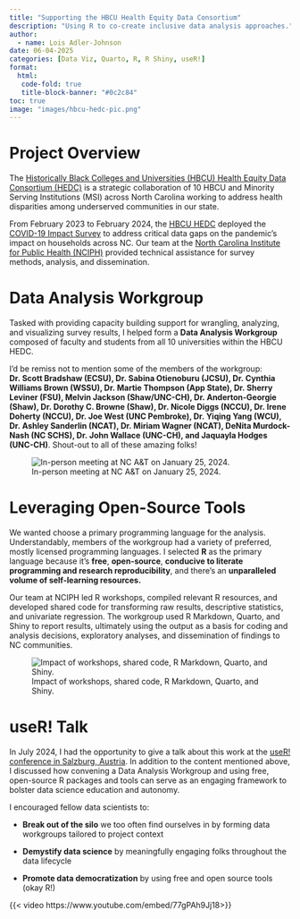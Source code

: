 ```yaml
---
title: "Supporting the HBCU Health Equity Data Consortium"
description: "Using R to co-create inclusive data analysis approaches."
author:
  - name: Lois Adler-Johnson
date: 06-04-2025
categories: [Data Viz, Quarto, R, R Shiny, useR!]
format: 
  html:
   code-fold: true
   title-block-banner: "#0c2c84"
toc: true
image: "images/hbcu-hedc-pic.png"
---
```


# Project Overview

The [Historically Black Colleges and Universities (HBCU) Health Equity Data Consortium (HEDC)](https://hbcuhedcconsortium.org/) is a strategic collaboration of 10 HBCU and Minority Serving Institutions (MSI) across North Carolina working to address health disparities among underserved communities in our state.

From February 2023 to February 2024, the [HBCU HEDC](https://hbcuhedcconsortium.org/) deployed the [COVID-19 Impact Survey](https://hbcuhedcconsortium.org/sample-page/) to address critical data gaps on the pandemic’s impact on households across NC. Our team at the [North Carolina Institute for Public Health (NCIPH)](https://sph.unc.edu/hbcu-health-equity-data-consortium/) provided technical assistance for survey methods, analysis, and dissemination.

# Data Analysis Workgroup

Tasked with providing capacity building support for wrangling, analyzing, and visualizing survey results, I helped form a **Data Analysis Workgroup** composed of faculty and students from all 10 universities within the HBCU HEDC.

I'd be remiss not to mention some of the members of the workgroup: **Dr. Scott Bradshaw (ECSU), Dr. Sabina Otienoburu (JCSU), Dr. Cynthia Williams Brown (WSSU), Dr. Martie Thompson (App State), Dr. Sherry Leviner (FSU), Melvin Jackson (Shaw/UNC-CH), Dr. Anderton-Georgie (Shaw), Dr. Dorothy C. Browne (Shaw), Dr. Nicole Diggs (NCCU), Dr. Irene Doherty (NCCU), Dr. Joe West (UNC Pembroke), Dr. Yiqing Yang (WCU), Dr. Ashley Sanderlin (NCAT), Dr. Miriam Wagner (NCAT), DeNita Murdock-Nash (NC SCHS), Dr. John Wallace (UNC-CH), and Jaquayla Hodges (UNC-CH)**. Shout-out to all of these amazing folks!

![In-person meeting at NC A&T on January 25, 2024.](images/hbcu-hedc-pic.png){fig-alt="Members of the consortium gathered at in-person meeting."}

# Leveraging Open-Source Tools

We wanted choose a primary programming language for the analysis. Understandably, members of the workgroup had a variety of preferred, mostly licensed programming languages. I selected **R** as the primary language because it's **free**, **open-source**, **conducive to literate programming and research reproducibility**, and there's an **unparalleled volume of self-learning resources.**

Our team at NCIPH led R workshops, compiled relevant R resources, and developed shared code for transforming raw results, descriptive statistics, and univariate regression. The workgroup used R Markdown, Quarto, and Shiny to report results, ultimately using the output as a basis for coding and analysis decisions, exploratory analyses, and dissemination of findings to NC communities.

![Impact of workshops, shared code, R Markdown, Quarto, and Shiny.](images/impact.svg){fig-alt="The impacts of generating shared code and training, which includes: transforming raw results, generating descriptive statistics, and conducting univariate regression. The impacts of using R Markdown Quarto and Shiny, which include making coding & analysis decisions, brainstorming exploratory analyses, and disseminating key findings." fig-align="center"}

# useR! Talk

In July 2024, I had the opportunity to give a talk about this work at the [useR! conference in Salzburg, Austria](https://user2024.r-project.org/). In addition to the content mentioned above, I discussed how convening a Data Analysis Workgroup and using free, open-source R packages and tools can serve as an engaging framework to bolster data science education and autonomy.

I encouraged fellow data scientists to:

-   **Break out of the silo** we too often find ourselves in by forming data workgroups tailored to project context

-   **Demystify data science** by meaningfully engaging folks throughout the data lifecycle

-   **Promote data democratization** by using free and open source tools (okay R!)

{{< video https://www.youtube.com/embed/77gPAh9Jj18>}}
